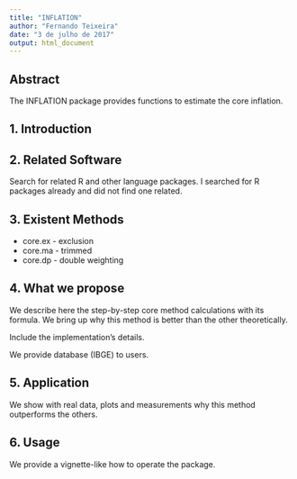 ```yaml
---
title: "INFLATION"
author: "Fernando Teixeira"
date: "3 de julho de 2017"
output: html_document
---
```


## Abstract

The INFLATION package provides functions to estimate the core inflation.

## 1. Introduction


## 2. Related Software

Search for related R and other language packages. I searched for R packages already and did not find one related.


## 3. Existent Methods

* core.ex - exclusion
* core.ma - trimmed
* core.dp - double weighting

## 4. What we propose

We describe here the step-by-step core method calculations with its formula. We bring up why this method is better than the other theoretically.

Include the implementation's details.

We provide database (IBGE) to users.

## 5. Application

We show with real data, plots and measurements why this method outperforms the others.

## 6. Usage

We provide a vignette-like how to operate the package.





